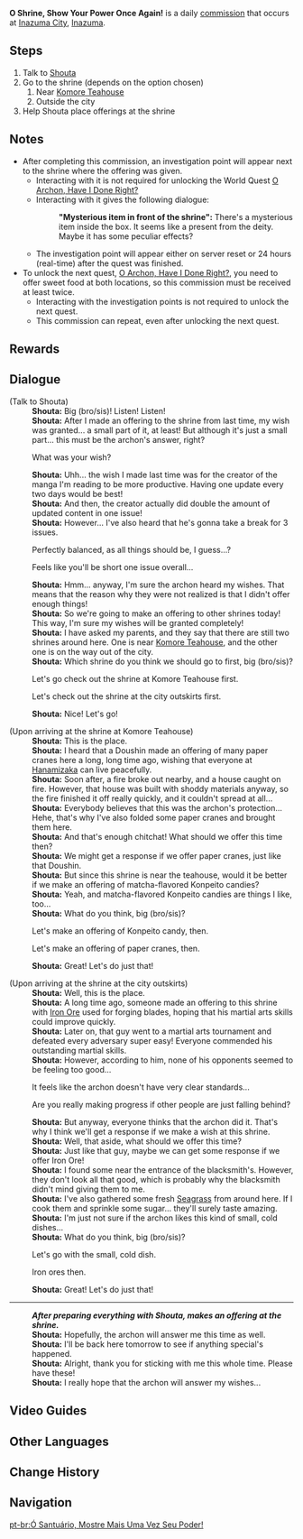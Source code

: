 {{Quest Infobox
|id            = 22028
|type          = Commission
|image         = Commission O Archon, Hear Me!.png
|npc           = Shouta
|description   = 
|startLocation = [[Inazuma City]], [[Inazuma]]
|characters    = Shouta; Traveler
|requirement   = <!-- unsure so I'm leaving this empty, but I got 'O Archon, Hear Me' before this so maybeeee-->
|other         = *AR-Dependent Rewards <!-- AR 56- got 10 primos, 250 AR exp, 6675 Mora, 60 frexp, 3 MEO's (out of 1-4) and 0 normal ores out of (0-1)-->
|prev          = O Archon, Hear Me!
|next          = O Archon, Have I Done Right?
|region        = Inazuma
}}
'''O Shrine, Show Your Power Once Again!''' is a daily [[Commissions|commission]] that occurs at [[Inazuma City]], [[Inazuma]].
==Steps==
#Talk to [[Shouta]]
#Go to the shrine (depends on the option chosen)
## Near [[Komore Teahouse]]
## Outside the city
# Help Shouta place offerings at the shrine

==Notes==
* After completing this commission, an investigation point will appear next to the shrine where the offering was given.
** Interacting with it is not required for unlocking the World Quest [[O Archon, Have I Done Right?]]
** Interacting with it gives the following dialogue:
**: '''"Mysterious item in front of the shrine":''' There's a mysterious item inside the box. It seems like a present from the deity. Maybe it has some peculiar effects?
** The investigation point will appear either on server reset or 24 hours (real-time) after the quest was finished.
* To unlock the next quest, [[O Archon, Have I Done Right?]], you need to offer sweet food at both locations, so this commission must be received at least twice.
** Interacting with the investigation points is not required to unlock the next quest.
** This commission can repeat, even after unlocking the next quest.

==Rewards==
{{Commission Rewards|full}}

==Dialogue==
{{Quest Description|Having seemingly obtained a reply from a deity, Shouta hopes that the shrine can show its power once again...}}
{{dialogue start}}
;(Talk to Shouta)
:'''Shouta:''' Big (bro/sis)! Listen! Listen!
:'''Shouta:''' After I made an offering to the shrine from last time, my wish was granted... a small part of it, at least! But although it's just a small part... this must be the archon's answer, right?
:{{DIcon}} What was your wish?
:'''Shouta:''' Uhh... the wish I made last time was for the creator of the manga I'm reading to be more productive. Having one update every two days would be best!
:'''Shouta:''' And then, the creator actually did double the amount of updated content in one issue!
:'''Shouta:''' However... I've also heard that he's gonna take a break for 3 issues.
:{{DIcon}} Perfectly balanced, as all things should be, I guess...?
:{{DIcon}} Feels like you'll be short one issue overall...
:'''Shouta:''' Hmm... anyway, I'm sure the archon heard my wishes. That means that the reason why they were not realized is that I didn't offer enough things!
:'''Shouta:''' So we're going to make an offering to other shrines today! This way, I'm sure my wishes will be granted completely!
:'''Shouta:''' I have asked my parents, and they say that there are still two shrines around here. One is near [[Komore Teahouse]], and the other one is on the way out of the city.
:'''Shouta:''' Which shrine do you think we should go to first, big (bro/sis)?
:{{DIcon}} Let's go check out the shrine at Komore Teahouse first.
:{{DIcon}} Let's check out the shrine at the city outskirts first.
:'''Shouta:''' Nice! Let's go!

;(Upon arriving at the shrine at Komore Teahouse)
:'''Shouta:''' This is the place.
:'''Shouta:''' I heard that a Doushin made an offering of many paper cranes here a long, long time ago, wishing that everyone at [[Hanamizaka]] can live peacefully.
:'''Shouta:''' Soon after, a fire broke out nearby, and a house caught on fire. However, that house was built with shoddy materials anyway, so the fire finished it off really quickly, and it couldn't spread at all...
:'''Shouta:''' Everybody believes that this was the archon's protection... Hehe, that's why I've also folded some paper cranes and brought them here.
:'''Shouta:''' And that's enough chitchat! What should we offer this time then?
:'''Shouta:''' We might get a response if we offer paper cranes, just like that Doushin.
:'''Shouta:''' But since this shrine is near the teahouse, would it be better if we make an offering of matcha-flavored Konpeito candies?
:'''Shouta:''' Yeah, and matcha-flavored Konpeito candies are things I like, too...
:'''Shouta:''' What do you think, big (bro/sis)?
:{{DIcon}} Let's make an offering of Konpeito candy, then.
:{{DIcon}} Let's make an offering of paper cranes, then.
:'''Shouta:''' Great! Let's do just that!

;(Upon arriving at the shrine at the city outskirts)
:'''Shouta:''' Well, this is the place.
:'''Shouta:''' A long time ago, someone made an offering to this shrine with [[White Iron Chunk|Iron Ore]] used for forging blades, hoping that his martial arts skills could improve quickly.
:'''Shouta:''' Later on, that guy went to a martial arts tournament and defeated every adversary super easy! Everyone commended his outstanding martial skills.
:'''Shouta:''' However, according to him, none of his opponents seemed to be feeling too good...
:{{DIcon}} It feels like the archon doesn't have very clear standards...
:{{DIcon}} Are you really making progress if other people are just falling behind?
:'''Shouta:''' But anyway, everyone thinks that the archon did it. That's why I think we'll get a response if we make a wish at this shrine.
:'''Shouta:''' Well, that aside, what should we offer this time?
:'''Shouta:''' Just like that guy, maybe we can get some response if we offer Iron Ore!
:'''Shouta:''' I found some near the entrance of the blacksmith's. However, they don't look all that good, which is probably why the blacksmith didn't mind giving them to me.
:'''Shouta:''' I've also gathered some fresh [[Seagrass]] from around here. If I cook them and sprinkle some sugar... they'll surely taste amazing.
:'''Shouta:''' I'm just not sure if the archon likes this kind of small, cold dishes...
:'''Shouta:''' What do you think, big (bro/sis)?
:{{DIcon}} Let's go with the small, cold dish.
:{{DIcon}} Iron ores then.
:'''Shouta:''' Great! Let's do just that!

----
:'''''After preparing everything with Shouta, makes an offering at the shrine.'''''
:'''Shouta:''' Hopefully, the archon will answer me this time as well.
:'''Shouta:''' I'll be back here tomorrow to see if anything special's happened.
:'''Shouta:''' Alright, thank you for sticking with me this whole time. Please have these!
:'''Shouta:''' I really hope that the archon will answer my wishes...
{{Dialogue end}}

==Video Guides==
{{EVT
|video1   = https://youtu.be/TLLD6rPkRPo
|caption1 = "O Shrine, Show Your Power Once Again!" Guide
}}

==Other Languages==
{{Other Languages
|en      = O Shrine, Show Your Power Once Again!
|zhs     = 神龛啊，再次显灵吧！
|zhs_rm  = Shénkān A, Zàicì Xiǎnlíng Ba!
|zht     = 神龕啊，再次顯靈吧！
|zht_rm  = Shénkān A, Zàicì Xiǎnlíng Ba!
|zh_tl   = 
|ja      = 祠よ、もう一度姿を現してください！
|ja_rm   = Hokora yo, Mou Ichido Sugata wo Arawashite Kudasai!
|ja_tl   = O Shrine, Show Yourself Once Again!
|ko      = 감실아, 다시 한번 나타나 줘!
|ko_rm   = Gamsila, Dasi Hanbeon Natana Jwo!
|ko_tl   = Shrine, Please Appear Again!
|es      = Oh, altar, ¡múestrame tu poder!
|es_tl   = Oh, altar, show me your power!
|fr      = Autel sacré, montre à nouveau ta toute puissance !
|fr_tl   = Sacred Altar, Show Your Almightiness Once Again!
|ru      = Священный алтарь, яви мне своё могущество!
|ru_tl   = Sacred Altar, Show Me Your Power!
|th      = ศาลเจ้าอันศักดิ์สิทธิ์ ได้โปรดแสดงพลังอีกครั้งด้วยเถิด!
|th_rm   = 
|th_tl   = Sacred Shrine, Please Show Your Power Again!
|vi      = Miếu Thờ Hiển Linh Nào!
|vi_tl   = 
|de      = O Schrein, zeige deine Macht noch einmal!
|de_tl   = O Shrine, Show Your Power Once Again!
|id      = Oh Kuil Sang Dewa, Tunjukkan Kekuatanmu Lagi!
|id_tl   = Oh The God's Shrine, Show Your Power Once Again!
|pt      = Ó Santuário, Mostre Mais Uma Vez Seu Poder!
|pt_tl   = 
}}

==Change History==
{{Change History|2.0}}

==Navigation==
{{Commission Navbox|Inazuma|In Series}}

[[pt-br:Ó Santuário, Mostre Mais Uma Vez Seu Poder!]]
